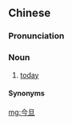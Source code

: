 ==Chinese==
{{zh-forms}}

===Pronunciation===
{{zh-pron
|md=gĭng-dáng
|mda=zh-cdo-今旦.ogg
|cat=n
}}

===Noun===
{{zh-noun}}

# {{lb|zh|Min Dong}} [[today]]

====Synonyms====
{{zh-dial|今天}}

[[mg:今旦]]